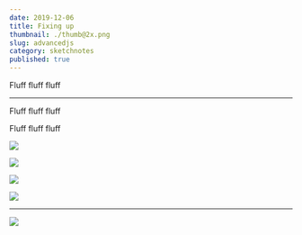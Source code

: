 ```yaml
---
date: 2019-12-06
title: Fixing up 
thumbnail: ./thumb@2x.png
slug: advancedjs
category: sketchnotes
published: true
---
```



<SketchesContainer>

Fluff fluff fluff

<hr />

Fluff fluff fluff

Fluff fluff fluff

![](./FixGitMistakes_1.png)

![](./FixGitMistakes_2.png)

![](./FixGitMistakes_3.png)

![](./FixGitMistakes_4.png)

---

<FullSketchnote coursename="Fixing Common Git Mistakes
" courselink="http://bit.ly/gitfix">

![](./GitMistakes--thumbnail.png)

</FullSketchnote>

</SketchesContainer>